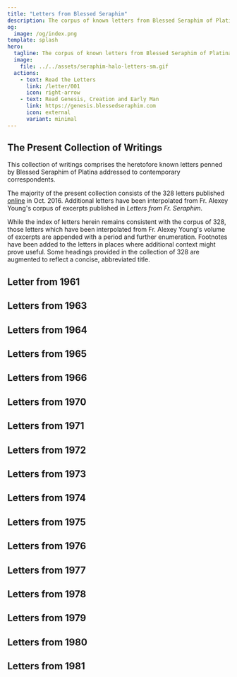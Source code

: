```yaml
---
title: "Letters from Blessed Seraphim"
description: The corpus of known letters from Blessed Seraphim of Platina to contemporary correspondents.
og:
  image: /og/index.png
template: splash
hero:
  tagline: The corpus of known letters from Blessed Seraphim of Platina to contemporary correspondents.
  image:
    file: ../../assets/seraphim-halo-letters-sm.gif
  actions:
    - text: Read the Letters
      link: /letter/001
      icon: right-arrow
    - text: Read Genesis, Creation and Early Man
      link: https://genesis.blessedseraphim.com
      icon: external
      variant: minimal
---
```



## The Present Collection of Writings

This collection of writings comprises the heretofore known letters penned by Blessed Seraphim of Platina addressed to contemporary correspondents.

The majority of the present collection consists of the 328 letters published [online](https://proza.ru/2016/10/04/1512) in Oct. 2016. Additional letters have been interpolated from Fr. Alexey Young's corpus of excerpts published in *Letters from Fr. Seraphim*.

While the index of letters herein remains consistent with the corpus of 328, those letters which have been interpolated from Fr. Alexey Young's volume of excerpts are appended with a period and further enumeration. Footnotes have been added to the letters in places where additional context might prove useful. Some headings provided in the collection of 328 are augmented to reflect a concise, abbreviated title.

## Letter from 1961

<CardGrid stagger>
  <Card title="Letter 001 - Quitting Academia" icon="open-book">
    <LinkCard href="/letter/001" title="The beginning of a journey, as Fr. Seraphim makes the decision to leave academia..." />
  </Card>
</CardGrid>

## Letters from 1963

<CardGrid stagger>
  <Card title="Letter 002 - Discovering Orthodoxy" icon="open-book">
    <LinkCard href="/letter/002" title="The first encounters with Orthodox Christianity and its profound impact..." />
  </Card>
  
  <Card title="Letter 003 - Early Spiritual Guides" icon="open-book">
    <LinkCard href="/letter/003" title="Meeting Vladika John, Vladika Sava, and discussions with Alison Engler..." />
  </Card>

  <Card title="Letter 004 - Orthodox Faith and Culture" icon="open-book">
    <LinkCard href="/letter/004" title="Exploring the Orthodox Faith, the lives of Saints, and the writings of Dostoyevsky..." />
  </Card>

  <Card title="Letter 005 - A New Beginning" icon="open-book">
    <LinkCard href="/letter/005" title="Proposing the establishment of an Orthodox bookstore to serve the faithful..." />
  </Card>

  <Card title="Letter 006 - Spiritual Reflections" icon="open-book">
    <LinkCard href="/letter/006" title="Thoughts on the Apocalypse, life after death, and meeting Gleb..." />
  </Card>

  <Card title="Letter 007 - Building the Foundation" icon="open-book">
    <LinkCard href="/letter/007" title="Plans for a brochure, the bookstore, and establishing a brotherhood..." />
  </Card>
</CardGrid>

## Letters from 1964

<CardGrid stagger>
  <Card title="Letter 008 - Early Ministry Challenges" icon="open-book">
    <LinkCard href="/letter/008" title="Youth group formation, wrestling with organizational distrust, and financial matters..." />
  </Card>

  <Card title="Letter 009 - Gospel and Store Ministry" icon="open-book">
    <LinkCard href="/letter/009" title="Balancing Gospel reading with the practical needs of the store by the cathedral..." />
  </Card>

  <Card title="Letter 010 - Business Operations" icon="open-book">
    <LinkCard href="/letter/010" title="Managing rent payments, establishing a kiosk, and acquiring new books..." />
  </Card>

  <Card title="Letter 011 - Shop and Ministry" icon="open-book">
    <LinkCard href="/letter/011" title="Finding freedom in service, preparing the shop, and an encounter with an atheist..." />
  </Card>

  <Card title="Letter 012 - Financial Struggles" icon="open-book">
    <LinkCard href="/letter/012" title="Seeking independence while dealing with ongoing financial challenges..." />
  </Card>

  <Card title="Letter 013 - Store Development" icon="open-book">
    <LinkCard href="/letter/013" title="Setting up banking, installing bookcases, and acquiring icons..." />
  </Card>

  <Card title="Letter 014 - Business Growth" icon="open-book">
    <LinkCard href="/letter/014" title="Managing finances, developing advertising strategies, and creating signage..." />
  </Card>

  <Card title="Letter 015 - Ministry Through Business" icon="open-book">
    <LinkCard href="/letter/015" title="Finding balance between bookstore business operations and spiritual ministry..." />
  </Card>

  <Card title="Letter 016 - Personnel Changes" icon="open-book">
    <LinkCard href="/letter/016" title="Dealing with Vladimir Tenkevitch's departure and organizing Jordanville orders..." />
  </Card>

  <Card title="Letter 017 - Bookstore Operations" icon="open-book">
    <LinkCard href="/letter/017" title="Managing the day-to-day operations of the Orthodox bookstore..." />
  </Card>

  <Card title="Letter 018 - Publishing Beginnings" icon="open-book">
    <LinkCard href="/letter/018" title="First experiences with printing on the new press..." />
  </Card>

  <Card title="Letter 019 - Growth and Supplies" icon="open-book">
    <LinkCard href="/letter/019" title="Managing printing operations, business matters, and receiving icons from Jordanville..." />
  </Card>

  <Card title="Letter 020 - Orthodox Word Origins" icon="open-book">
    <LinkCard href="/letter/020" title="Initial planning for The Orthodox Word publication while managing business..." />
  </Card>
</CardGrid>

## Letters from 1965

<CardGrid stagger>
  <Card title="Letter 021 - The Orthodox Word Challenges" icon="open-book">
    <LinkCard href="/letter/021" title="Writing for The Orthodox Word, experiencing spiritual warfare, and managing advertisements..." />
  </Card>

  <Card title="Letter 022 - Church and Society" icon="open-book">
    <LinkCard href="/letter/022" title="Addressing Communism, the work 'Against False Union', and receiving Vladika John's reply..." />
  </Card>

  <Card title="Letter 023 - Orthodox Unity" icon="open-book">
    <LinkCard href="/letter/023" title="Discussing St. Mark, the challenges of ecumenism, and working on translations..." />
  </Card>
</CardGrid>

## Letters from 1966

<CardGrid stagger>
  <Card title="Letter 024 - Publishing Ministry" icon="open-book">
    <LinkCard href="/letter/024" title="Details about printing operations for The Orthodox Word..." />
  </Card>

  <Card title="Letter 025 - Literary Developments" icon="open-book">
    <LinkCard href="/letter/025" title="Working with manuscripts, correspondence with Archimandrite Amvrossy and Dr. Petrochko..." />
  </Card>

  <Card title="Letter 026 - Shop Discussions" icon="open-book">
    <LinkCard href="/letter/026" title="Important conversations in the shop, particularly regarding Vladika John and The Orthodox Word..." />
  </Card>
</CardGrid>

## Letters from 1970

<CardGrid stagger>
  <Card title="Letter 027 - Autocephaly Concerns" icon="open-book">
    <LinkCard href="/letter/027" title="A father's plea against supporting autocephaly..." />
  </Card>

  <Card title="Letter 028 - Church in Alaska" icon="open-book">
    <LinkCard href="/letter/028" title="Discussing the Alaskan Church, Metropolia, and Blessed Herman..." />
  </Card>

  <Card title="Letter 029 - Icon Gratitude" icon="open-book">
    <LinkCard href="/letter/029" title="Expressing thanks for receiving the icon of St. Theodosius..." />
  </Card>

  <Card title="Letter 030 - Publishing and Church Life" icon="open-book">
    <LinkCard href="/letter/030" title="Updates on The Orthodox Word, living conditions, discussions of autocephaly and Schmemann..." />
  </Card>

  <Card title="Letter 031 - Year of Crisis" icon="open-book">
    <LinkCard href="/letter/031" title="Reflecting on a crisis year, matters concerning Metropolia, Spruce Island, and Blessed Herman..." />
  </Card>

  <Card title="Letter 032 - Orthodox Practice" icon="open-book">
    <LinkCard href="/letter/032" title="Discussions with Fr. Florovsky about Orthodox practice and autocephaly..." />
  </Card>

  <Card title="Letter 033 - Publishing Challenges" icon="open-book">
    <LinkCard href="/letter/033" title="Updates on The Orthodox Word printing, living conditions, and interactions with Meyendorff..." />
  </Card>

  <Card title="Letter 034 - Church Authority" icon="open-book">
    <LinkCard href="/letter/034" title="Addressing Meyendorff's positions, autocephaly issues, matters of conscience and responsibility..." />
  </Card>

  <Card title="Letter 035 - Synod Defense" icon="open-book">
    <LinkCard href="/letter/035" title="Expressing gratitude for critique of Meyendorff's attack on the Synod..." />
  </Card>

  <Card title="Letter 036 - Publishing Needs" icon="open-book">
    <LinkCard href="/letter/036" title="Request for financial assistance to acquire a linotype machine..." />
  </Card>

  <Card title="Letter 037 - Church Politics" icon="open-book">
    <LinkCard href="/letter/037" title="Discussing suspension and matters concerning Iakovos, Athenagoras, and Schmemann..." />
  </Card>

  <Card title="Letter 038 - Orthodox Teaching" icon="open-book">
    <LinkCard href="/letter/038" title="The Orthodox Word featuring Fr. M. Pomazansky's response to Schmemann..." />
  </Card>

  <Card title="Letter 039 - Spiritual Formation" icon="open-book">
    <LinkCard href="/letter/039" title="Guidance on spiritual practice and preparation for baptism..." />
  </Card>

  <Card title="Letter 040 - Jurisdictional Matters" icon="open-book">
    <LinkCard href="/letter/040" title="Examining the differences between the Synod and Metropolia..." />
  </Card>

  <Card title="Letter 041 - Church Leadership" icon="open-book">
    <LinkCard href="/letter/041" title="Addressing matters concerning Schmemann, Metropolia, Iakovos, and Florovsky..." />
  </Card>

  <Card title="Letter 042 - Cultural Exchange" icon="open-book">
    <LinkCard href="/letter/042" title="Discussion of Hindu texts, reconciliation with the Youngs, and the display at Ft. Ross..." />
  </Card>

  <Card title="Letter 043 - Pastoral Care" icon="open-book">
    <LinkCard href="/letter/043" title="Guidance on practice for children, confession, and dealing with Uniates..." />
  </Card>

  <Card title="Letter 044 - Convert Issues" icon="open-book">
    <LinkCard href="/letter/044" title="Addressing convert problems and matters concerning the Moscow Patriarchate..." />
  </Card>

  <Card title="Letter 045 - Theological Debates" icon="open-book">
    <LinkCard href="/letter/045" title="Updates on Schmemann, Meyendorff, and Fr. M's joining of the Synod..." />
  </Card>

  <Card title="Letter 046 - Financial Support" icon="open-book">
    <LinkCard href="/letter/046" title="Expressing gratitude for financial support, updates on M. Bain and Metropolia..." />
  </Card>

  <Card title="Letter 047 - Donation Thanks" icon="open-book">
    <LinkCard href="/letter/047" title="Gratitude for donation received from St. Tikhon's Society..." />
  </Card>

  <Card title="Letter 048 - Blessed Herman" icon="open-book">
    <LinkCard href="/letter/048" title="Updates on the canonization of Blessed Herman and living conditions..." />
  </Card>

  <Card title="Letter 049 - Church Services" icon="open-book">
    <LinkCard href="/letter/049" title="Details about the service to Blessed Herman, reflections on anarchy and Hitler..." />
  </Card>

  <Card title="Letter 050 - Historical Perspective" icon="open-book">
    <LinkCard href="/letter/050" title="Discussions about the Tsar, Soviets, and Meyendorff..." />
  </Card>
</CardGrid>

## Letters from 1971

<CardGrid stagger>
  <Card title="Letter 068 - Christmas Crisis" icon="open-book">
    <LinkCard href="/letter/068" title="Dealing with Christmas crisis with Vladika Anthony and the 'staretz game'..." />
  </Card>

  <Card title="Letter 069 - Monastic Life" icon="open-book">
    <LinkCard href="/letter/069" title="Reflections on tonsure, the Christmas crisis, and the need for independence..." />
  </Card>

  <Card title="Letter 070 - Prayer Rule" icon="open-book">
    <LinkCard href="/letter/070" title="Establishing basic rules for prayer and daily readings..." />
  </Card>

  <Card title="Letter 071 - Orthodox Spark" icon="open-book">
    <LinkCard href="/letter/071" title="Discussion of the spark of Orthodoxy and referral to Fr. Azkoul in St. Louis..." />
  </Card>

  <Card title="Letter 072 - Church Politics" icon="open-book">
    <LinkCard href="/letter/072" title="Protesting the treatment of Archimandrite Kyprian K..." />
  </Card>

  <Card title="Letter 073 - Spiritual Independence" icon="open-book">
    <LinkCard href="/letter/073" title="Thoughts on tonsure, spiritually illegitimate obedience, and The Orthodox Word..." />
  </Card>

  <Card title="Letter 074 - Authority Issues" icon="open-book">
    <LinkCard href="/letter/074" title="Addressing Vladika Anthony's Ukase, Vladika John's memory, and independence..." />
  </Card>

  <Card title="Letter 074.1 - Platina Invitation" icon="open-book">
    <LinkCard href="/letter/074-1" title="Invitation to stay at Platina, Fr. Alexey&apos;s name day commemorated..." />
  </Card>

  <Card title="Letter 075 - Monastery Location" icon="open-book">
    <LinkCard href="/letter/075" title="Dealing with Jordanville's recruitment attempts, decision to stay in Platina..." />
  </Card>

  <Card title="Letter 076 - Spiritual Crisis" icon="open-book">
    <LinkCard href="/letter/076" title="'I am in terrible state.' Reflecting on Vladika John's blessing..." />
  </Card>

  <Card title="Letter 077 - Authority and Obedience" icon="open-book">
    <LinkCard href="/letter/077" title="Thoughts on independence, mockery of authority, and true obedience..." />
  </Card>

  <Card title="Letter 078 - Historical Burdens" icon="open-book">
    <LinkCard href="/letter/078" title="Reflecting on Turkish & Communist Yokes, Sergianism..." />
  </Card>

  <Card title="Letter 079 - Publishing Work" icon="open-book">
    <LinkCard href="/letter/079" title="Updates on translations, The Orthodox Word, and Moscow Patriarchate..." />
  </Card>

  <Card title="Letter 080 - Saint's Name" icon="open-book">
    <LinkCard href="/letter/080" title="Clarifying the name of St. Herman, not St. Germain..." />
  </Card>

  <Card title="Letter 081 - Name Controversy" icon="open-book">
    <LinkCard href="/letter/081" title="Addressing the unnecessary controversy over St. Herman's name..." />
  </Card>

  <Card title="Letter 082 - Discreet Visit" icon="open-book">
    <LinkCard href="/letter/082" title="Permission to visit, with instruction not to inform Vladika Anthony..." />
  </Card>

  <Card title="Letter 083 - Technical Matters" icon="open-book">
    <LinkCard href="/letter/083" title="Updates on linotype, calendar issues, and Metropolia spirit in ROCOR..." />
  </Card>

  <Card title="Letter 084 - Episcopal Relations" icon="open-book">
    <LinkCard href="/letter/084" title="Situation between Vladika Nektary and Vladika Anthony, avoiding contact..." />
  </Card>

  <Card title="Letter 084.1 - Private Devotion" icon="open-book">
    <LinkCard href="/letter/084-1" title="Private devotion to uncanonized saints, monarchism and modern Russia..." />
  </Card>

  <Card title="Letter 085 - Church Services" icon="open-book">
    <LinkCard href="/letter/085" title="Services to saints, calendar, publication, plans..." />
  </Card>

  <Card title="Letter 086 - Peace Efforts" icon="open-book">
    <LinkCard href="/letter/086" title="Vladika Anthony&apos;s visit as peacemaker, ceasefire, Vladika Nektary..." />
  </Card>

  <Card title="Letter 087 - Community Life" icon="open-book">
    <LinkCard href="/letter/087" title="Fr. Neketas&apos; visit, Mrs. Harvey, living conditions..." />
  </Card>

  <Card title="Letter 088 - Organizational Structure" icon="open-book">
    <LinkCard href="/letter/088" title="Monastery vs. church organization. Cover letter to..." />
  </Card>

  <Card title="Letter 089 - Monastic Rules" icon="open-book">
    <LinkCard href="/letter/089" title="Rules for their monastic community if he comes..." />
  </Card>

  <Card title="Letter 090 - Seminary Life" icon="open-book">
    <LinkCard href="/letter/090" title="Finish seminary, try to find inspiration at Jordanville..." />
  </Card>

  <Card title="Letter 091 - Publication Work" icon="open-book">
    <LinkCard href="/letter/091" title="Arkady ms., publications, 90% physical labor..." />
  </Card>

  <Card title="Letter 092 - Monastic Trial" icon="open-book">
    <LinkCard href="/letter/092" title="6 month trial, debts, monasticism &amp; world don&apos;t mix..." />
  </Card>

  <Card title="Letter 093 - Writing Ministry" icon="open-book">
    <LinkCard href="/letter/093" title="Alexey Young Writing articles, Vladika John, Lives of Saints..." />
  </Card>

  <Card title="Letter 094 - Seminary Advice" icon="open-book">
    <LinkCard href="/letter/094" title="Stay in seminary..." />
  </Card>

  <Card title="Letter 095 - Organizational Views" icon="open-book">
    <LinkCard href="/letter/095" title="Fr. Theodoritos&apos; visit, organizational view..." />
  </Card>

  <Card title="Letter 096 - Publication Plans" icon="open-book">
    <LinkCard href="/letter/096" title="Nikodemos, publish-personality, American Orthodoxy..." />
  </Card>

  <Card title="Letter 097 - Orthodox Vision" icon="open-book">
    <LinkCard href="/letter/097" title="Idea of Orthodox America, traditional bishops..." />
  </Card>

  <Card title="Letter 097.1 - Construction Needs" icon="open-book">
    <LinkCard href="/letter/097-1" title="Request for construction supplies, fair weather in Platina..." />
  </Card>

  <Card title="Letter 097.2 - Mission Work" icon="open-book">
    <LinkCard href="/letter/097-2" title="Unofficial missionary efforts, nascent publication Nikodemos, spiritual struggle..." />
  </Card>

  <Card title="Letter 097.3 - Publication Progress" icon="open-book">
    <LinkCard href="/letter/097-3" title="First issue of Nikodemus, Vladika Anthony&apos;s blessing, a foot of snow..." />
  </Card>
</CardGrid>

## Letters from 1972

<CardGrid stagger>
  <Card title="Letter 097.4 - Publication Plans" icon="open-book">
    <LinkCard href="/letter/097-4" title="Discussions about new publication and St. Herman Calendar..." />
  </Card>

  <Card title="Letter 097.5 - Editorial Planning" icon="open-book">
    <LinkCard href="/letter/097-5" title="New publication discussed, series on pre-schism England planned..." />
  </Card>

  <Card title="Letter 097.6 - Monastic Literature" icon="open-book">
    <LinkCard href="/letter/097-6" title="Optina Monastery publication, discussing the staretical falsity of the literary Zossima..." />
  </Card>

  <Card title="Letter 098 - Orthodox America" icon="open-book">
    <LinkCard href="/letter/098" title="Idea of Orthodox America, traditional bishops..." />
  </Card>

  <Card title="Letter 098.1 - Publication Progress" icon="open-book">
    <LinkCard href="/letter/098-1" title="Publication of Nikodemus No. 2, article on Blessed Feofil, examplars of Holy Foolery..." />
  </Card>

  <Card title="Letter 098.2 - Diocesan Updates" icon="open-book">
    <LinkCard href="/letter/098-2" title="New issue of Nikodemos, Vladika John's diocesan bulletin, a warm spring..." />
  </Card>

  <Card title="Letter 099 - Royal History" icon="open-book">
    <LinkCard href="/letter/099" title="Royal Martyrs, lead type, weather..." />
  </Card>

  <Card title="Letter 100 - Church Relations" icon="open-book">
    <LinkCard href="/letter/100" title='Cut off from ecclesiastical world, "Blessed" as title...' />
  </Card>

  <Card title="Letter 101 - Technical Issues" icon="open-book">
    <LinkCard href="/letter/101" title="Catacomb documents, truck broke..." />
  </Card>

  <Card title="Letter 102 - Spiritual Movements" icon="open-book">
    <LinkCard href="/letter/102" title="True Vine, Vladika Vitaly, charismatics, feeling & inspiration..." />
  </Card>

  <Card title="Letter 102.1 - Publication Review" icon="open-book">
    <LinkCard href="/letter/102-1" title="Nikodemos no. 3, film review, visit from Vladika Nektary..." />
  </Card>

  <Card title="Letter 103 - Theological Independence" icon="open-book">
    <LinkCard href="/letter/103" title="Dogma of Redemption, True Vine, independence..." />
  </Card>

  <Card title="Letter 104 - Editorial Control" icon="open-book">
    <LinkCard href="/letter/104" title="No. 4, don't let Fr. Neketas take over..." />
  </Card>

  <Card title="Letter 105 - Church Politics" icon="open-book">
    <LinkCard href="/letter/105" title="Veneration of Vladika John squashed, fighting Orthodoxy..." />
  </Card>

  <Card title="Letter 106 - Cultural Heritage" icon="open-book">
    <LinkCard href="/letter/106" title="Celtic cause, millenium, calendar, Jordanville tragedy..." />
  </Card>

  <Card title="Letter 107 - Episcopal Relations" icon="open-book">
    <LinkCard href="/letter/107" title="Vladika Anthony's attitude on Vladika John, pilgrims..." />
  </Card>

  <Card title="Letter 108 - Spiritual Revival" icon="open-book">
    <LinkCard href="/letter/108" title="Spark of fervor, charismatics, Western Saints..." />
  </Card>

  <Card title="Letter 109 - Theological Discourse" icon="open-book">
    <LinkCard href="/letter/109" title="Shroud, evolution, Lev Puhalo, freedom to speak..." />
  </Card>

  <Card title="Letter 110 - Monastic Guidance" icon="open-book">
    <LinkCard href="/letter/110" title="Guidance towards monasticism, Unseen Warfare..." />
  </Card>
</CardGrid>

## Letters from 1973

<CardGrid stagger>
  <Card title="Letter 111 - Travel Plans" icon="open-book">
    <LinkCard href="/letter/111" title="Sent back tickets to get one for Fr. Seraphim, lessons in obedience..." />
  </Card>

  <Card title="Letter 112 - Evolution Discussions" icon="open-book">
    <LinkCard href="/letter/112" title="Evolution, planning meeting in Seattle with Fr. Panteleimon..." />
  </Card>

  <Card title="Letter 113 - Publication Revival" icon="open-book">
    <LinkCard href="/letter/113" title="Updates on Vladika Nektary and plans to secretly revive Good Tidings..." />
  </Card>

  <Card title="Letter 114 - Confessional Practices" icon="open-book">
    <LinkCard href="/letter/114" title="Comparing Greek & Russian confession practices, invitation to visit..." />
  </Card>

  <Card title="Letter 115 - Episcopal Loss" icon="open-book">
    <LinkCard href="/letter/115" title="Repose of Vladika Savva, Vladika John Chronicle, feeling orphaned..." />
  </Card>

  <Card title="Letter 116 - Publication Review" icon="open-book">
    <LinkCard href="/letter/116" title="Concerns about Shroud article, need for additional research..." />
  </Card>

  <Card title="Letter 117 - Scientific Discourse" icon="open-book">
    <LinkCard href="/letter/117" title="Fr. Panteleimon's rejection of Shroud, science, and matters of conscience..." />
  </Card>

  <Card title="Letter 118 - Church Character" icon="open-book">
    <LinkCard href="/letter/118" title="Vladika John's crudeness, Church not being mere habit, Vladika Savva..." />
  </Card>

  <Card title="Letter 119 - Sacred Relics" icon="open-book">
    <LinkCard href="/letter/119" title="Vladika John relics from Vladika Savva, Life of Blessed Paisius..." />
  </Card>

  <Card title="Letter 120 - Evolution Debate" icon="open-book">
    <LinkCard href="/letter/120" title="Defense of Alexey Young's article on evolution..." />
  </Card>

  <Card title="Letter 121 - Orthodox Thought" icon="open-book">
    <LinkCard href="/letter/121" title="Evolution as a rival thought pattern to Orthodox understanding..." />
  </Card>

  <Card title="Letter 122 - Publication Control" icon="open-book">
    <LinkCard href="/letter/122" title="Concerns about Lev Puhalo printing Dogma..." />
  </Card>

  <Card title="Letter 123 - Editorial Judgment" icon="open-book">
    <LinkCard href="/letter/123" title="Reflecting on Alexey Young's Shroud article publication..." />
  </Card>

  <Card title="Letter 124 - Publication Discretion" icon="open-book">
    <LinkCard href="/letter/124" title="Regrets about Shroud mailing, advice to avoid current arguments..." />
  </Card>

  <Card title="Letter 125 - Church Politics" icon="open-book">
    <LinkCard href="/letter/125" title="Fr. Panteleimon's clique, evolution, Shroud, and independent labors..." />
  </Card>

  <Card title="Letter 126 - Convert Care" icon="open-book">
    <LinkCard href="/letter/126" title="Guidance and inspiration for converts versus strict approach..." />
  </Card>

  <Card title="Letter 127 - Pastoral Balance" icon="open-book">
    <LinkCard href="/letter/127" title="Supporting converts and theologians, encouragement to face threats..." />
  </Card>

  <Card title="Letter 128 - Pastoral Comfort" icon="open-book">
    <LinkCard href="/letter/128" title="Offering comfort after Maggie's death, enduring suffering..." />
  </Card>

  <Card title="Letter 129 - Jurisdictional Tensions" icon="open-book">
    <LinkCard href="/letter/129" title="Addressing discord between Greek and Russian sides within ROCOR..." />
  </Card>

  <Card title="Letter 130 - Convert Issues" icon="open-book">
    <LinkCard href="/letter/130" title="Greeks taking over converts, concerns about Dogma and Latinism..." />
  </Card>

  <Card title="Letter 131 - Editorial Balance" icon="open-book">
    <LinkCard href="/letter/131" title="Discussing humanism, philosophy, and polemics in The Orthodox Word..." />
  </Card>

  <Card title="Letter 132 - Theological Matters" icon="open-book">
    <LinkCard href="/letter/132" title="Fr. Ephraim, Shroud, evolution, and the necessity of suffering..." />
  </Card>

  <Card title="Letter 133 - Seminary Affairs" icon="open-book">
    <LinkCard href="/letter/133" title="V. Anderson/seminary matters, Boston open letter regarding Alexey..." />
  </Card>

  <Card title="Letter 134 - English Orthodoxy" icon="open-book">
    <LinkCard href="/letter/134" title="Avoiding debate, Fr. Ephraim's impact on English-speaking Orthodoxy..." />
  </Card>

  <Card title="Letter 135 - Convert Treatment" icon="open-book">
    <LinkCard href="/letter/135" title="Boston & Seattle vs. Vladika John's approach to converts, ODT..." />
  </Card>

  <Card title="Letter 136 - Peaceful Approach" icon="open-book">
    <LinkCard href="/letter/136" title="Avoiding conflicts over evolution & Shroud, recent Fathers..." />
  </Card>

  <Card title="Letter 137 - Contemporary Issues" icon="open-book">
    <LinkCard href="/letter/137" title="Soviet prisons, Kalomiros' reply, ODT matters..." />
  </Card>

  <Card title="Letter 138 - Spiritual Heart" icon="open-book">
    <LinkCard href="/letter/138" title="Warning against soulless calculation, emphasizing heart over mind..." />
  </Card>

  <Card title="Letter 139 - Theological Revival" icon="open-book">
    <LinkCard href="/letter/139" title="Fr. Ephraim's third letter, patristic revival, academic theology..." />
  </Card>

  <Card title="Letter 140 - Publication Rights" icon="open-book">
    <LinkCard href="/letter/140" title="Seeking Kontzevitch's permission for Acquisition printing..." />
  </Card>

  <Card title="Letter 141 - Community Growth" icon="open-book">
    <LinkCard href="/letter/141" title="Finding place for Nina Seco & Barbara McCarthy..." />
  </Card>

  <Card title="Letter 142 - Research Notes" icon="open-book">
    <LinkCard href="/letter/142" title="Compiling science & patristic notes for evolution book..." />
  </Card>
</CardGrid>

## Letters from 1974

<CardGrid stagger>
  <Card title="Letter 143 - Community Studies" icon="open-book">
    <LinkCard href="/letter/143" title="Community, evolution, Genesis, Apocalypse translation..." />
  </Card>

  <Card title="Letter 144 - Evolution Study" icon="open-book">
    <LinkCard href="/letter/144" title="Concerning Evolution..." />
  </Card>

  <Card title="Letter 145 - Theological Research" icon="open-book">
    <LinkCard href="/letter/145" title="Teilhard, more evolution notes..." />
  </Card>

  <Card title="Letter 146 - Community Peace" icon="open-book">
    <LinkCard href="/letter/146" title="Endure, peacemaking between Alexey and Boston..." />
  </Card>

  <Card title="Letter 147 - Evolution Discussion" icon="open-book">
    <LinkCard href="/letter/147" title="Fragment of letter on Fr. Panteleimon and evolution..." />
  </Card>

  <Card title="Letter 148 - Theological Analysis" icon="open-book">
    <LinkCard href="/letter/148" title="Kalomiros&apos; 40-page letter, weak patristics &amp; theology..." />
  </Card>

  <Card title="Letter 149 - Patristic Study" icon="open-book">
    <LinkCard href="/letter/149" title="Patristic research on evolution to come..." />
  </Card>

  <Card title="Letter 150 - Evolution Debate" icon="open-book">
    <LinkCard href="/letter/150" title="Reply to Kalomiros&apos; &quot;stupid evolutionism&quot;..." />
  </Card>

  <Card title="Letter 151 - Evolution Response" icon="open-book">
    <LinkCard href="/letter/151" title="Reply to evolution letter..." />
  </Card>

  <Card title="Letter 152 - Scientific Approach" icon="open-book">
    <LinkCard href="/letter/152" title="Scientific approach, Christian evolutionism chapter..." />
  </Card>

  <Card title="Letter 153 - Spiritual Focus" icon="open-book">
    <LinkCard href="/letter/153" title="Avoid world and church world, spiritual zeal..." />
  </Card>

  <Card title="Letter 154 - Pastoral Guidance" icon="open-book">
    <LinkCard href="/letter/154" title="Normal American seeker, prayer rule moderation..." />
  </Card>

  <Card title="Letter 155 - Research Progress" icon="open-book">
    <LinkCard href="/letter/155" title="Same seeker, evolution research, right tone..." />
  </Card>

  <Card title="Letter 156 - Letter Request" icon="open-book">
    <LinkCard href="/letter/156" title="Asking for reply to his letter..." />
  </Card>

  <Card title="Letter 157 - Educational Advice" icon="open-book">
    <LinkCard href="/letter/157" title="Spiritual counsel, get college degree first..." />
  </Card>

  <Card title="Letter 158 - Church Crisis" icon="open-book">
    <LinkCard href="/letter/158" title="Taking church for granted, clergy crisis in San Francisco..." />
  </Card>

  <Card title="Letter 159 - Orthodox Thought" icon="open-book">
    <LinkCard href="/letter/159" title="Khomiakov, Optina, Western influence, Kireyevsky..." />
  </Card>

  <Card title="Letter 160 - Monastic Life" icon="open-book">
    <LinkCard href="/letter/160" title="Carnal warfare, novices, trip to San Francisco..." />
  </Card>

  <Card title="Letter 161 - Convert Issues" icon="open-book">
    <LinkCard href="/letter/161" title="Self-deception, crazy converts, sinning..." />
  </Card>

  <Card title="Letter 162 - Personal Trials" icon="open-book">
    <LinkCard href="/letter/162" title="Luke Walmsley&apos;s trials..." />
  </Card>

  <Card title="Letter 163 - Evolution Writing" icon="open-book">
    <LinkCard href="/letter/163" title="Christian evolutionism chapter &amp; patristic section..." />
  </Card>

  <Card title="Letter 164 - Pastoral Advice" icon="open-book">
    <LinkCard href="/letter/164" title="Don&apos;t try to help Maria Kraft, Boston temptation..." />
  </Card>

  <Card title="Letter 165 - Research Progress" icon="open-book">
    <LinkCard href="/letter/165" title="Christian evolutionism &amp; patristic section..." />
  </Card>

  <Card title="Letter 166 - Church Affairs" icon="open-book">
    <LinkCard href="/letter/166" title="Elder, Sobor, translations, Paul Bartlett..." />
  </Card>
</CardGrid>

## Letters from 1975

<CardGrid stagger>
  <Card title="Letter 167 - Theological Studies" icon="open-book">
    <LinkCard href="/letter/167" title="Kalomiros, John Kraft, Kireyevsky, creationism..." />
  </Card>

  <Card title="Letter 168 - Pastoral Balance" icon="open-book">
    <LinkCard href="/letter/168" title="Daniel Olsen: correct without commitment, Kireyevsky..." />
  </Card>

  <Card title="Letter 169 - Personal Matters" icon="open-book">
    <LinkCard href="/letter/169" title="John Kraft, his mother&apos;s trying to get rid of him..." />
  </Card>

  <Card title="Letter 170 - Church Leadership" icon="open-book">
    <LinkCard href="/letter/170" title="Sobor, Solzhenitsyn, pastors keep savor of Orthodoxy..." />
  </Card>

  <Card title="Letter 171 - Orthodox Thought" icon="open-book">
    <LinkCard href="/letter/171" title="Bulgakov, Solzhenitsyn, Paris Orthodoxy..." />
  </Card>

  <Card title="Letter 172 - Church Organization" icon="open-book">
    <LinkCard href="/letter/172" title="Kireyevsky, Sergianism, organization..." />
  </Card>

  <Card title="Letter 173 - Monastic Life" icon="open-book">
    <LinkCard href="/letter/173" title="Monastery as reward, raising her boys = salvation..." />
  </Card>

  <Card title="Letter 174 - Pastoral Guidance" icon="open-book">
    <LinkCard href="/letter/174" title="Birth control, sexuality, John Kraft&apos;s education..." />
  </Card>

  <Card title="Letter 175 - Lenten Guidance" icon="open-book">
    <LinkCard href="/letter/175" title="News and pastoral guidance, Lenten reading..." />
  </Card>

  <Card title="Letter 176 - Church Affairs" icon="open-book">
    <LinkCard href="/letter/176" title="Solzhenitsyn, Sobor, Metropolia non-communion..." />
  </Card>

  <Card title="Letter 177 - Church Politics" icon="open-book">
    <LinkCard href="/letter/177" title="Fr. Panteleimon&apos;s rebuke of Metropolitan Philaret, group pride..." />
  </Card>

  <Card title="Letter 178 - Convert Issues" icon="open-book">
    <LinkCard href="/letter/178" title="Evolution book, weak converts, Christopher Amerling..." />
  </Card>

  <Card title="Letter 179 - Community Life" icon="open-book">
    <LinkCard href="/letter/179" title="New Valaam Academy, community, NT, ORF..." />
  </Card>

  <Card title="Letter 180 - Episcopal Relations" icon="open-book">
    <LinkCard href="/letter/180" title="Fr. Panteleimon cut off Vladika Averky for serving with Bishop Petros..." />
  </Card>

  <Card title="Letter 181 - Community Advice" icon="open-book">
    <LinkCard href="/letter/181" title="Advice: Leaving community means spiritual trouble..." />
  </Card>

  <Card title="Letter 182 - Convert Relations" icon="open-book">
    <LinkCard href="/letter/182" title="Barbara McCarthy, NT, Ingrams, Fr. Panteleimon&apos;s hold on converts..." />
  </Card>

  <Card title="Letter 183 - Orthodox Philosophy" icon="open-book">
    <LinkCard href="/letter/183" title="Soloviev, Berdyaev, Kireyevsky, Florensky, Bulgakov..." />
  </Card>

  <Card title="Letter 184 - Orthodox Teaching" icon="open-book">
    <LinkCard href="/letter/184" title="Fr. Panteleimon as only Orthodox teacher, Vladika Vitaly, &quot;feel&quot; of Orthodoxy..." />
  </Card>

  <Card title="Letter 185 - Western Saints" icon="open-book">
    <LinkCard href="/letter/185" title="Veneration of Western Saints, list of possible ones..." />
  </Card>

  <Card title="Letter 186 - Calendar Issues" icon="open-book">
    <LinkCard href="/letter/186" title="St. Callistus, calendar..." />
  </Card>

  <Card title="Letter 187 - Church Relations" icon="open-book">
    <LinkCard href="/letter/187" title="Fr. Panteleimon &quot;mess&quot;, Hudanish/Old Believer visit..." />
  </Card>

  <Card title="Letter 188 - Orthodox Tradition" icon="open-book">
    <LinkCard href="/letter/188" title="Blessed Augustine, Saints, Latin influence, Fr. Panteleimon&apos;s party-line..." />
  </Card>

  <Card title="Letter 189 - Community Challenges" icon="open-book">
    <LinkCard href="/letter/189" title="Despondency, college boys, sect, Vladika Averky..." />
  </Card>

  <Card title="Letter 190 - Church Politics" icon="open-book">
    <LinkCard href="/letter/190" title="Fr. Panteleimon&apos;s anything permissible, don&apos;t fight, politics..." />
  </Card>

  <Card title="Letter 191 - Convert Issues" icon="open-book">
    <LinkCard href="/letter/191" title="Fr. Panteleimon, converts, coming schism, attack on Blessed Augustine..." />
  </Card>

  <Card title="Letter 192 - Convert Syndrome" icon="open-book">
    <LinkCard href="/letter/192" title="Convert syndrome, oily letters, politics, don&apos;t quit..." />
  </Card>

  <Card title="Letter 193 - Spiritual Life" icon="open-book">
    <LinkCard href="/letter/193" title="Fr. Panteleimon and spiritual fakery, Fr. Dudko, Vladika Averky..." />
  </Card>

  <Card title="Letter 194 - Orthodox Thought" icon="open-book">
    <LinkCard href="/letter/194" title="Bulgakov and Florensky by Schmemann, Vladika John..." />
  </Card>

  <Card title="Letter 195 - Community Issues" icon="open-book">
    <LinkCard href="/letter/195" title="Laurence Campbell, old maidism, Old Believers, Nina/Fr. Panteleimon..." />
  </Card>

  <Card title="Letter 196 - Visit Plans" icon="open-book">
    <LinkCard href="/letter/196" title="Coming to visit..." />
  </Card>

  <Card title="Letter 197 - Orthodox Zeal" icon="open-book">
    <LinkCard href="/letter/197" title="True zealots, British Saints, Fr. Panteleimon&apos;s &quot;expert&quot; tone..." />
  </Card>

  <Card title="Letter 198 - Personal Trust" icon="open-book">
    <LinkCard href="/letter/198" title="Thomas, trust, coming visit..." />
  </Card>

  <Card title="Letter 199 - Spiritual Practice" icon="open-book">
    <LinkCard href="/letter/199" title="Fasting, confession, Holy Communion, suffering..." />
  </Card>

  <Card title="Letter 200 - Monastic Life" icon="open-book">
    <LinkCard href="/letter/200" title="Novitiate, seminary, narrow path..." />
  </Card>

  <Card title="Letter 201 - Church Life" icon="open-book">
    <LinkCard href="/letter/201" title="Fr. Dudko, priesthood, Life of St. Gregory of Tours..." />
  </Card>

  <Card title="Letter 202 - Convert Issues" icon="open-book">
    <LinkCard href="/letter/202" title="Fr. P&apos;s crazy convert knowing better, objectivity..." />
  </Card>

  <Card title="Letter 203 - Community Life" icon="open-book">
    <LinkCard href="/letter/203" title="Isolation and aloofness, Orth, world for yourself..." />
  </Card>

  <Card title="Letter 204 - Publication Matters" icon="open-book">
    <LinkCard href="/letter/204" title="Hudanish, categorized for Vladika Averky OW, Vladika John..." />
  </Card>
</CardGrid>

## Letters from 1976

<CardGrid stagger>
  <Card title="Letter 205 - Community Life" icon="open-book">
    <LinkCard href="/letter/205" title="Sederholm, tiny groups vs. parishes, Laurence goes..." />
  </Card>

  <Card title="Letter 206 - Convert Issues" icon="open-book">
    <LinkCard href="/letter/206" title="Prelest, fancy, convert opinions, Laurance and Hudansh..." />
  </Card>

  <Card title="Letter 207 - Church Relations" icon="open-book">
    <LinkCard href="/letter/207" title="Fr. Panteleimon / Bishop Petros, community, Fathers cut off by party..." />
  </Card>

  <Card title="Letter 208 - Baptismal Practice" icon="open-book">
    <LinkCard href="/letter/208" title="Rebaptism of converts, economy, psych, insecurity..." />
  </Card>

  <Card title="Letter 209 - Evolution Debate" icon="open-book">
    <LinkCard href="/letter/209" title="Eugene Zavarin, evolution as faith, naturalism..." />
  </Card>

  <Card title="Letter 210 - Scientific Discourse" icon="open-book">
    <LinkCard href="/letter/210" title="Tone, degrees in science, Haekel&apos;s theory, Western influence..." />
  </Card>

  <Card title="Letter 211 - Academic Progress" icon="open-book">
    <LinkCard href="/letter/211" title="ORF, BPV, NV Acad, grads, 5th century Gaul, St. Gregory of Tours..." />
  </Card>

  <Card title="Letter 212 - Patristic Studies" icon="open-book">
    <LinkCard href="/letter/212" title='Blessed Augustine vs. Patristic "experts", love & piety...' />
  </Card>

  <Card title="Letter 213 - Community News" icon="open-book">
    <LinkCard href="/letter/213" title="Nina Seco Getting priest for Etna, busy-busy, Vladika Averky died..." />
  </Card>

  <Card title="Letter 214 - Convert Syndrome" icon="open-book">
    <LinkCard href="/letter/214" title="Nina&apos;s convert syndrome, discouraged by Vladika Averky&apos;s death..." />
  </Card>

  <Card title="Letter 215 - Community Changes" icon="open-book">
    <LinkCard href="/letter/215" title="Laurence gone, Vladika Averky&apos;s death, heavier burden..." />
  </Card>

  <Card title="Letter 216 - Baptismal Zeal" icon="open-book">
    <LinkCard href="/letter/216" title="Rebaptism, zeal not according to knowledge, Fr. Panteleimon fashion..." />
  </Card>

  <Card title="Letter 217 - Church Division" icon="open-book">
    <LinkCard href="/letter/217" title="Boston letter/party, lost savor of Orthodoxy, rebaptisms..." />
  </Card>

  <Card title="Letter 218 - Church Politics" icon="open-book">
    <LinkCard href="/letter/218" title="Matthewites, Auxentios, zealotry, ecumenism..." />
  </Card>

  <Card title="Letter 219 - Spiritual Trials" icon="open-book">
    <LinkCard href="/letter/219" title="Tests & struggles ahead, feel and love for Orthodoxy..." />
  </Card>

  <Card title="Letter 220 - Orthodox Spirit" icon="open-book">
    <LinkCard href="/letter/220" title="Right wing, helped create a monster, fragrance of Orthodoxy..." />
  </Card>

  <Card title="Letter 221 - Spiritual State" icon="open-book">
    <LinkCard href="/letter/221" title="Judging one&apos;s spiritual state, stay at Jordanville, sum. help..." />
  </Card>

  <Card title="Letter 222 - Future Concerns" icon="open-book">
    <LinkCard href="/letter/222" title="Dark clouds ahead, asylum at Platina..." />
  </Card>

  <Card title="Letter 223 - Spiritual Struggle" icon="open-book">
    <LinkCard href="/letter/223" title="Fleshly sins, humility, darkening atmosphere..." />
  </Card>

  <Card title="Letter 224 - Personal Counsel" icon="open-book">
    <LinkCard href="/letter/224" title="Loophole in your heart, letter to Andrew Bond..." />
  </Card>

  <Card title="Letter 225 - Saints Study" icon="open-book">
    <LinkCard href="/letter/225" title="Jura Mountains, Gallic Saints, Russian book on Vladika John..." />
  </Card>

  <Card title="Letter 226 - Western Orthodoxy" icon="open-book">
    <LinkCard href="/letter/226" title="Veneration of Western Saints, rebaptisms, zealots..." />
  </Card>

  <Card title="Letter 227 - Church Unity" icon="open-book">
    <LinkCard href="/letter/227" title="Synod not breaking communion, inward freedom..." />
  </Card>

  <Card title="Letter 228 - Reconciliation" icon="open-book">
    <LinkCard href="/letter/228" title="Reconcile to his bishop and priests, no fighting, respect..." />
  </Card>

  <Card title="Letter 229 - Orthodox Path" icon="open-book">
    <LinkCard href="/letter/229" title="Threats left & right, ROCOR on royal path, Vladika John..." />
  </Card>

  <Card title="Letter 230 - Moderate Stand" icon="open-book">
    <LinkCard href="/letter/230" title="Andrew Bond, moderate stand for true Orthodoxy, rebaptisms..." />
  </Card>

  <Card title="Letter 231 - Trust Bishops" icon="open-book">
    <LinkCard href="/letter/231" title="Written in blood, trust bishops, correctness disease..." />
  </Card>

  <Card title="Letter 232 - Peace Making" icon="open-book">
    <LinkCard href="/letter/232" title='Peace, no "extra hands", borrowing Macarios S...' />
  </Card>

  <Card title="Letter 233 - Publication Issues" icon="open-book">
    <LinkCard href="/letter/233" title="Fr. Panteleimon's censorship, Fr. Dudko, Barbara McCarthy there..." />
  </Card>

  <Card title="Letter 234 - Communion Status" icon="open-book">
    <LinkCard href="/letter/234" title="No formal declarations on breaking communion..." />
  </Card>

  <Card title="Letter 235 - Spiritual Reading" icon="open-book">
    <LinkCard href="/letter/235" title="No startsi, spiritual reading..." />
  </Card>

  <Card title="Letter 236 - Authority Issues" icon="open-book">
    <LinkCard href="/letter/236" title="Boston authority, psychological diocese of Fr. Panteleimon..." />
  </Card>

  <Card title="Letter 237 - Monastic Life" icon="open-book">
    <LinkCard href="/letter/237" title="Baptism, monasticism, obedience, come..." />
  </Card>

  <Card title="Letter 238 - Deep Disagreement" icon="open-book">
    <LinkCard href="/letter/238" title="Not offended, disagreement deep, aloof fr. details..." />
  </Card>

  <Card title="Letter 239 - Academy Graduates" icon="open-book">
    <LinkCard href="/letter/239" title="Suffer, commitment, NV Academy grads off path..." />
  </Card>

  <Card title="Letter 240 - Western Saints" icon="open-book">
    <LinkCard href="/letter/240" title="Western Saints, Blessed Augustine, Vita Patrum..." />
  </Card>

  <Card title="Letter 241 - Greek Relations" icon="open-book">
    <LinkCard href="/letter/241" title='Greeks in camp, narrow, "right," double standard...' />
  </Card>

  <Card title="Letter 242 - Community Visitors" icon="open-book">
    <LinkCard href="/letter/242" title="Visitors, Mary Mansur, S. Kourdakov generation..." />
  </Card>
</CardGrid>

## Letters from 1977

<CardGrid stagger>
  <Card title="Letter 243 - Church Unity" icon="open-book">
    <LinkCard href="/letter/243" title="Ordinations, St. Kyprian, disunity, moderation..." />
  </Card>

  <Card title="Letter 244 - Spiritual Preparation" icon="open-book">
    <LinkCard href="/letter/244" title="NVA tapes, preparation for Holy Communion, San Francisco..." />
  </Card>

  <Card title="Letter 245 - Ordination Journey" icon="open-book">
    <LinkCard href="/letter/245" title="Ordination, weight of cross, pull to heaven pilgrims..." />
  </Card>

  <Card title="Letter 246 - Calendar Saints" icon="open-book">
    <LinkCard href="/letter/246" title="Saints & holy men in Calendar, bishops&apos; authority..." />
  </Card>

  <Card title="Letter 247 - Theological Discourse" icon="open-book">
    <LinkCard href="/letter/247" title="Evolution, philosophy, Kalomiros, theology, Axioms..." />
  </Card>

  <Card title="Letter 248 - Creation Studies" icon="open-book">
    <LinkCard href="/letter/248" title="Evolution, age of earth, mystery of creation..." />
  </Card>

  <Card title="Letter 249 - Creation Mystery" icon="open-book">
    <LinkCard href="/letter/249" title="Evolution, age of earth, mystery of creation..." />
  </Card>
</CardGrid>

## Letters from 1978

<CardGrid stagger>
  <Card title="Letter 250 - Church Relations" icon="open-book">
    <LinkCard href="/letter/250" title="Boston influence in English, restored to communion..." />
  </Card>

  <Card title="Letter 251 - Publication Plans" icon="open-book">
    <LinkCard href="/letter/251" title="Proposed publications of Lives of Saints, ODT..." />
  </Card>

  <Card title="Letter 252 - Community Changes" icon="open-book">
    <LinkCard href="/letter/252" title="Fr. Panteleimon influence subsiding, calculation, keep working..." />
  </Card>

  <Card title="Letter 253 - Church Politics" icon="open-book">
    <LinkCard href="/letter/253" title="OS schism, Moscow Patr., jurisdictions, strictness..." />
  </Card>

  <Card title="Letter 254 - Political Struggles" icon="open-book">
    <LinkCard href="/letter/254" title="Suffering from politics, catacomb existence..." />
  </Card>

  <Card title="Letter 255 - Church Balance" icon="open-book">
    <LinkCard href="/letter/255" title="ROCOR reaction to fanaticism, moderation..." />
  </Card>

  <Card title="Letter 256 - Theological Tone" icon="open-book">
    <LinkCard href="/letter/256" title="Lev Puhalo unbalanced opinions, superior tone, BPV..." />
  </Card>
</CardGrid>

## Letters from 1979

<CardGrid stagger>
  <Card title="Letter 257 - Pastoral Reception" icon="open-book">
    <LinkCard href="/letter/257" title="Receiving Fr. Donald into RCA, married a widow..." />
  </Card>

  <Card title="Letter 258 - Publication Disputes" icon="open-book">
    <LinkCard href="/letter/258" title="Lev Puhalo&apos;s attack on SAD arts, in OW, V. Averky..." />
  </Card>

  <Card title="Letter 259 - Church Status" icon="open-book">
    <LinkCard href="/letter/259" title="May join RCA as layman, not priest, keep publishing..." />
  </Card>

  <Card title="Letter 260 - Orthodox Journey" icon="open-book">
    <LinkCard href="/letter/260" title="Step backward to Orthodox Christianity, see Fr. Ives DuBois..." />
  </Card>

  <Card title="Letter 261 - Church Relations" icon="open-book">
    <LinkCard href="/letter/261" title="OCA & RCA intercommunion, baptism, marriage..." />
  </Card>

  <Card title="Letter 262 - Church Politics" icon="open-book">
    <LinkCard href="/letter/262" title="Timothy & Anna, Moscow Patriarchate, OCA ecumenism/modernism..." />
  </Card>

  <Card title="Letter 263 - Spiritual Warfare" icon="open-book">
    <LinkCard href="/letter/263" title="Demoniac fornication, dream attacks, joining RCA..." />
  </Card>

  <Card title="Letter 264 - Orthodox Tradition" icon="open-book">
    <LinkCard href="/letter/264" title="Baptism, believing heart, contact living tradition of Orthodoxy..." />
  </Card>

  <Card title="Letter 265 - Community Work" icon="open-book">
    <LinkCard href="/letter/265" title="Avoid test for bishop, God&apos;s work here, pilgrimages..." />
  </Card>

  <Card title="Letter 266 - Theological Disputes" icon="open-book">
    <LinkCard href="/letter/266" title="Lev Puhalo to speak against tollhouses, disrespects Orthodoxy..." />
  </Card>

  <Card title="Letter 267 - Church Issues" icon="open-book">
    <LinkCard href="/letter/267" title="Shroud, Party Headquarters, life after death/Puhalo..." />
  </Card>

  <Card title="Letter 268 - Monastic Life" icon="open-book">
    <LinkCard href="/letter/268" title="Monasticism/repentance, finish college, suffering..." />
  </Card>

  <Card title="Letter 269 - Correspondence" icon="open-book">
    <LinkCard href="/letter/269" title="Fr. Herman in Greece with four letters from others, writing only on Sundays..." />
  </Card>

  <Card title="Letter 270 - Spiritual State" icon="open-book">
    <LinkCard href="/letter/270" title="Fr. Chrysostomos, sobriety, no longer expect much..." />
  </Card>

  <Card title="Letter 271 - Church Leadership" icon="open-book">
    <LinkCard href="/letter/271" title="Vladika Vitaly, cold pretentious, not take seriously..." />
  </Card>

  <Card title="Letter 272 - Parish Life" icon="open-book">
    <LinkCard href="/letter/272" title="Choir singing, basic humility, Etna style of parish..." />
  </Card>

  <Card title="Letter 273 - Theological Debates" icon="open-book">
    <LinkCard href="/letter/273" title="Puhalo contra tollhouses, Blessed Augustine, sad, no debate, SAD..." />
  </Card>

  <Card title="Letter 274 - Orthodox Heart" icon="open-book">
    <LinkCard href="/letter/274" title="Give up reacting to Fr. Panteleimon, Orthodoxy, of head not heart..." />
  </Card>

  <Card title="Letter 275 - Salvific Suffering" icon="open-book">
    <LinkCard href="/letter/275" title="Sympathy for sufferings = for salvation; Akakios..." />
  </Card>

  <Card title="Letter 276 - Orthodox Attitude" icon="open-book">
    <LinkCard href="/letter/276" title="Positive attitude, not reaction; suffering Orthodoxy..." />
  </Card>

  <Card title="Letter 277 - Open Letter" icon="open-book">
    <LinkCard href="/letter/277" title="Open letter, spiritual fakery, infallibility, Vladika Andrew..." />
  </Card>

  <Card title="Letter 278 - Church Relations" icon="open-book">
    <LinkCard href="/letter/278" title="Disfavor with Boston, J.Van Deerlin, Dudko inspiration..." />
  </Card>

  <Card title="Letter 279 - Party Politics" icon="open-book">
    <LinkCard href="/letter/279" title="Party attack: SAD, Brotherhood, Jordanville, Russian v. Greeks..." />
  </Card>

  <Card title="Letter 280 - Church History" icon="open-book">
    <LinkCard href="/letter/280" title="History of Fr. P. and Fr. N., politics vs. Russian theology..." />
  </Card>

  <Card title="Letter 281 - Church Discourse" icon="open-book">
    <LinkCard href="/letter/281" title="Fr. Dudko, Boston line, Jordanville talk, duller speaker..." />
  </Card>
</CardGrid>

## Letters from 1980

<CardGrid stagger>
  <Card title="Letter 282 - Jurisdictional Changes" icon="open-book">
    <LinkCard href="/letter/282" title="Fr. John Lewis changing jurisdictions..." />
  </Card>

  <Card title="Letter 283 - Spiritual Leadership" icon="open-book">
    <LinkCard href="/letter/283" title="Failed as spiritual father, not Christian or caring, pride..." />
  </Card>

  <Card title="Letter 284 - Community Support" icon="open-book">
    <LinkCard href="/letter/284" title="Gleb & Welfare Dept, want him to stay, not uproot..." />
  </Card>

  <Card title="Letter 285 - Publication Attacks" icon="open-book">
    <LinkCard href="/letter/285" title="More SAD attacks, no Seattle conferance, cry of anguish..." />
  </Card>

  <Card title="Letter 286 - Theological Debates" icon="open-book">
    <LinkCard href="/letter/286" title="SAD attacks, no Seattle conf., tollhouse not dogma..." />
  </Card>

  <Card title="Letter 287 - Church Controversies" icon="open-book">
    <LinkCard href="/letter/287" title="Puhalo scandal, Dudko, Fr. N&apos;s conferance, heart in Orthodoxy..." />
  </Card>

  <Card title="Letter 288 - Orthodox Heart" icon="open-book">
    <LinkCard href="/letter/288" title="Puhalo scandal, Dudko, Fr. N&apos;s conferance, heart in Orthodoxy..." />
  </Card>

  <Card title="Letter 289 - Fr. Dudko" icon="open-book">
    <LinkCard href="/letter/289" title="Open letter from Fr. Herman on Fr. Dudko..." />
  </Card>

  <Card title="Letter 290 - Gospel Message" icon="open-book">
    <LinkCard href="/letter/290" title="Dudko & positive Gospel, suffering, PA 1981 conferance..." />
  </Card>

  <Card title="Letter 291 - Church Relations" icon="open-book">
    <LinkCard href="/letter/291" title="Fr. Hilarion&apos;s letter, black list, attitude of Fr. N., schism..." />
  </Card>

  <Card title="Letter 292 - Synodal Actions" icon="open-book">
    <LinkCard href="/letter/292" title="Puhalo censored by Synod, tone, Dudko&apos;s speech..." />
  </Card>

  <Card title="Letter 293 - True Orthodoxy" icon="open-book">
    <LinkCard href="/letter/293" title="Search for true Orthodoxy, Santa Cruz Russ, conferance..." />
  </Card>

  <Card title="Letter 294 - Church History" icon="open-book">
    <LinkCard href="/letter/294" title="Catacomb Church, Dudko, Blessed Augustine v. Fr. N, definitions..." />
  </Card>

  <Card title="Letter 295 - Moscow Relations" icon="open-book">
    <LinkCard href="/letter/295" title="Moscow, Dudko not joining Catacomb Church, heart..." />
  </Card>

  <Card title="Letter 296 - Conference Decline" icon="open-book">
    <LinkCard href="/letter/296" title="Declines PA conferance, no prayer for suffering Russians..." />
  </Card>

  <Card title="Letter 297 - Greek Relations" icon="open-book">
    <LinkCard href="/letter/297" title="Deep distrust of Greeks, no public prayer, sad, schism..." />
  </Card>

  <Card title="Letter 298 - Interfaith Issues" icon="open-book">
    <LinkCard href="/letter/298" title="Non-Orthodox Christians, Dudko, interfaith marriage..." />
  </Card>

  <Card title="Letter 299 - Conference Plans" icon="open-book">
    <LinkCard href="/letter/299" title="No reply to Puhalo & Fr. N., Kalomiros at PA conferance..." />
  </Card>

  <Card title="Letter 300 - Western Captivity" icon="open-book">
    <LinkCard href="/letter/300" title="SAD Appendix, West, captivity, Kalomiros&apos; schism..." />
  </Card>

  <Card title="Letter 301 - Appendix Issues" icon="open-book">
    <LinkCard href="/letter/301" title="SAD Appendix, West, captivity, Kalomiros&apos; schism..." />
  </Card>

  <Card title="Letter 302 - Angelic Teachings" icon="open-book">
    <LinkCard href="/letter/302" title="SAD, Bp.Ignatius & Bp.Theophan on angels..." />
  </Card>

  <Card title="Letter 303 - Life After Death" icon="open-book">
    <LinkCard href="/letter/303" title="Synod on life after death, Puhalo, no public debate..." />
  </Card>
</CardGrid>

## Letters from 1981

<CardGrid stagger>
  <Card title="Letter 304 - Publication Defense" icon="open-book">
    <LinkCard href="/letter/304" title="Attacks by Seattle/Boston on SAD, Moscow and grace..." />
  </Card>

  <Card title="Letter 305 - Personal Growth" icon="open-book">
    <LinkCard href="/letter/305" title="Kicked us out, supercorrect, work on yourself..." />
  </Card>

  <Card title="Letter 306 - Jurisdictional Issues" icon="open-book">
    <LinkCard href="/letter/306" title="Jurisdictions, grace, can&apos;t change OCA, UCSC talk..." />
  </Card>

  <Card title="Letter 307 - Educational Work" icon="open-book">
    <LinkCard href="/letter/307" title="Genesis course, Orthodox America, evolution book..." />
  </Card>

  <Card title="Letter 308 - Spiritual Reflection" icon="open-book">
    <LinkCard href="/letter/308" title="Spiritual looking in mirror, Fr. P, monasticism..." />
  </Card>

  <Card title="Letter 309 - Orthodox Humility" icon="open-book">
    <LinkCard href="/letter/309" title="Can&apos;t advise his manuscript, humbly confess Orthodoxy..." />
  </Card>

  <Card title="Letter 310 - Church Authority" icon="open-book">
    <LinkCard href="/letter/310" title="Blessed Augustine, correctness, distrust of Orthodox bishops..." />
  </Card>

  <Card title="Letter 311 - Orthodox Word" icon="open-book">
    <LinkCard href="/letter/311" title="The Orthodox Word 96 Tavrion, Metropolitan Philaret, Moscow and grace..." />
  </Card>

  <Card title="Letter 312 - Pilgrimage Plans" icon="open-book">
    <LinkCard href="/letter/312" title="Visit St. Herman Pilgrimage, seminary Basil Voytan, Tavrion..." />
  </Card>

  <Card title="Letter 313 - Community Division" icon="open-book">
    <LinkCard href="/letter/313" title="The Orthodox Word 96, silent majority v. Boston sect, 200 at Pilgrimage..." />
  </Card>

  <Card title="Letter 314 - Pilgrimage Success" icon="open-book">
    <LinkCard href="/letter/314" title="Party at PA conferance, Tavrion, Pilgrimage success..." />
  </Card>

  <Card title="Letter 315 - Publication Rights" icon="open-book">
    <LinkCard href="/letter/315" title="Forbid to publish his correspondence with Kalomiros..." />
  </Card>

  <Card title="Letter 316 - Greek Relations" icon="open-book">
    <LinkCard href="/letter/316" title="Greeks dry of Christian love: humble themselves..." />
  </Card>

  <Card title="Letter 317 - Boston Schism" icon="open-book">
    <LinkCard href="/letter/317" title="Henning Boston schism too deep for personal forgiveness..." />
  </Card>

  <Card title="Letter 318 - Publication Focus" icon="open-book">
    <LinkCard href="/letter/318" title="The Orthodox Word not controversial, Boston became pressure group..." />
  </Card>

  <Card title="Letter 319 - Seminary Classes" icon="open-book">
    <LinkCard href="/letter/319" title="Basil Voytan&apos;s seminary classes at Platina..." />
  </Card>

  <Card title="Letter 320 - Church Situation" icon="open-book">
    <LinkCard href="/letter/320" title="The Orthodox Word 96, non-finality of Russian Church situation/grace..." />
  </Card>

  <Card title="Letter 321 - Orthodox Reality" icon="open-book">
    <LinkCard href="/letter/321" title="Puhalo gone, Moscow, Alice in Wonderland Orthodoxy..." />
  </Card>

  <Card title="Letter 322 - Russian Church Future" icon="open-book">
    <LinkCard href="/letter/322" title="Wait for free Russia, reading into Synod Decision..." />
  </Card>

  <Card title="Letter 323 - Spiritual Guidance" icon="open-book">
    <LinkCard href="/letter/323" title="Letter to a Young Spiritual Seeker..." />
  </Card>

  <Card title="Letter 324 - Monastic Life" icon="open-book">
    <LinkCard href="/letter/324" title="Nina Berchier unfit for marriage, failed monastic..." />
  </Card>

  <Card title="Letter 325 - Seminary Life" icon="open-book">
    <LinkCard href="/letter/325" title="Seminary training, living conditions at Platina..." />
  </Card>

  <Card title="Letter 326 - Student Planning" icon="open-book">
    <LinkCard href="/letter/326" title="John Kraft's seminary & summer plans, floaters..." />
  </Card>

  <Card title="Letter 327 - Future Preparation" icon="open-book">
    <LinkCard href="/letter/327" title="Preparing for seminary and future..." />
  </Card>

  <Card title="Letter 328 - Postmortem report" icon="open-book">
    <LinkCard href="/letter/328" title="From Dr. William H. deVlaming on Fr. Seraphim's death..." />
  </Card>
</CardGrid>